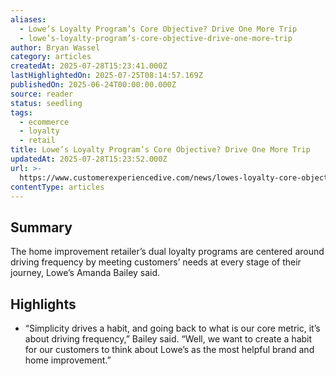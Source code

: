 ```yaml
---
aliases:
  - Lowe’s Loyalty Program’s Core Objective? Drive One More Trip
  - lowe’s-loyalty-program’s-core-objective-drive-one-more-trip
author: Bryan Wassel
category: articles
createdAt: 2025-07-28T15:23:41.000Z
lastHighlightedOn: 2025-07-25T08:14:57.169Z
publishedOn: 2025-06-24T00:00:00.000Z
source: reader
status: seedling
tags:
  - ecommerce
  - loyalty
  - retail
title: Lowe’s Loyalty Program’s Core Objective? Drive One More Trip
updatedAt: 2025-07-28T15:23:52.000Z
url: >-
  https://www.customerexperiencedive.com/news/lowes-loyalty-core-objective-one-more-trip/751407/
contentType: articles
---
```

## Summary

The home improvement retailer’s dual loyalty programs are centered around driving frequency by meeting customers’ needs at every stage of their journey, Lowe’s Amanda Bailey said.

## Highlights

- “Simplicity drives a habit, and going back to what is our core metric, it’s about driving frequency,” Bailey said. “Well, we want to create a habit for our customers to think about Lowe’s as the most helpful brand and home improvement.”
